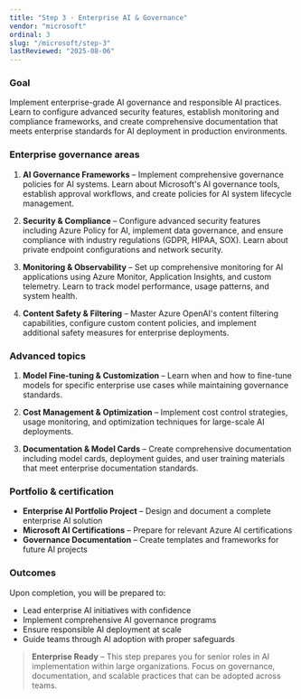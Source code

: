 ```yaml
---
title: "Step 3 · Enterprise AI & Governance"
vendor: "microsoft"
ordinal: 3
slug: "/microsoft/step-3"
lastReviewed: "2025-08-06"
---
```



<StepPageLayout vendor="microsoft" step="responsible-ai">

### Goal

Implement enterprise-grade AI governance and responsible AI practices. Learn to configure advanced security features, establish monitoring and compliance frameworks, and create comprehensive documentation that meets enterprise standards for AI deployment in production environments.

### Enterprise governance areas

1. **AI Governance Frameworks** – Implement comprehensive governance policies for AI systems. Learn about Microsoft's AI governance tools, establish approval workflows, and create policies for AI system lifecycle management.

2. **Security & Compliance** – Configure advanced security features including Azure Policy for AI, implement data governance, and ensure compliance with industry regulations (GDPR, HIPAA, SOX). Learn about private endpoint configurations and network security.

3. **Monitoring & Observability** – Set up comprehensive monitoring for AI applications using Azure Monitor, Application Insights, and custom telemetry. Learn to track model performance, usage patterns, and system health.

4. **Content Safety & Filtering** – Master Azure OpenAI's content filtering capabilities, configure custom content policies, and implement additional safety measures for enterprise deployments.

### Advanced topics

1. **Model Fine-tuning & Customization** – Learn when and how to fine-tune models for specific enterprise use cases while maintaining governance standards.

2. **Cost Management & Optimization** – Implement cost control strategies, usage monitoring, and optimization techniques for large-scale AI deployments.

3. **Documentation & Model Cards** – Create comprehensive documentation including model cards, deployment guides, and user training materials that meet enterprise documentation standards.

### Portfolio & certification

- **Enterprise AI Portfolio Project** – Design and document a complete enterprise AI solution
- **Microsoft AI Certifications** – Prepare for relevant Azure AI certifications
- **Governance Documentation** – Create templates and frameworks for future AI projects

### Outcomes

Upon completion, you will be prepared to:
- Lead enterprise AI initiatives with confidence
- Implement comprehensive AI governance programs
- Ensure responsible AI deployment at scale
- Guide teams through AI adoption with proper safeguards

> **Enterprise Ready** – This step prepares you for senior roles in AI implementation within large organizations. Focus on governance, documentation, and scalable practices that can be adopted across teams.

</StepPageLayout>
